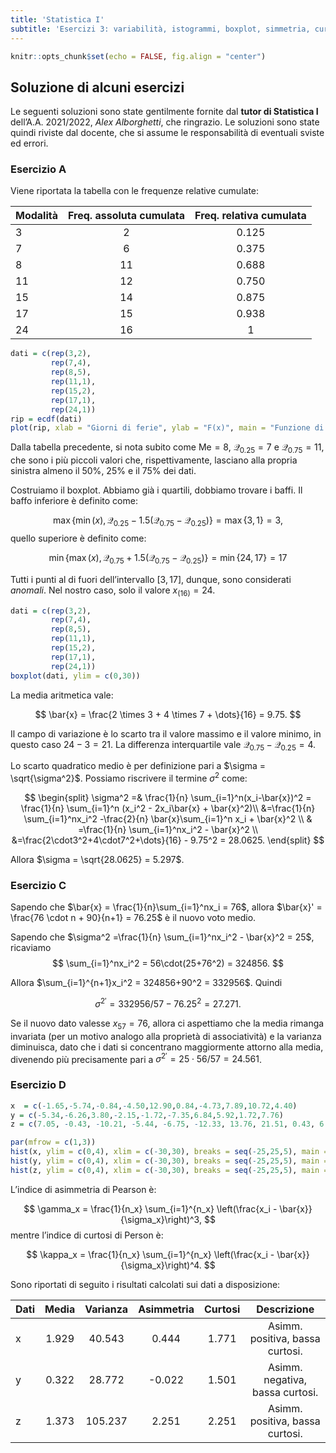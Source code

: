 ```yaml
---
title: 'Statistica I'
subtitle: 'Esercizi 3: variabilità, istogrammi, boxplot, simmetria, curtosi'
---
```


```r
knitr::opts_chunk$set(echo = FALSE, fig.align = "center")
```

## Soluzione di **alcuni** esercizi

Le seguenti soluzioni sono state gentilmente fornite dal **tutor di Statistica I** dell'A.A. 2021/2022, *Alex Alborghetti*, che ringrazio. Le soluzioni sono state quindi riviste dal docente, che si assume le responsabilità di eventuali sviste ed errori.

### Esercizio A

Viene riportata la tabella con le frequenze relative cumulate:

| Modalità | Freq. assoluta cumulata | Freq. relativa cumulata |
|:---------|:-----------------------:|:-----------------------:|
| 3        |            2            |          0.125          |
| 7        |            6            |          0.375          |
| 8        |           11            |          0.688          |
| 11       |           12            |          0.750          |
| 15       |           14            |          0.875          |
| 17       |           15            |          0.938          |
| 24       |           16            |            1            |

```r
dati = c(rep(3,2),
         rep(7,4),
         rep(8,5),
         rep(11,1),
         rep(15,2),
         rep(17,1),
         rep(24,1))
rip = ecdf(dati)
plot(rip, xlab = "Giorni di ferie", ylab = "F(x)", main = "Funzione di ripartizione empirica", xlim = c(0,25))
```

Dalla tabella precedente, si nota subito come $\text{Me} = 8$, $\mathcal{Q}_{0.25} = 7$ e $\mathcal{Q}_{0.75} = 11$, che sono i più piccoli valori che, rispettivamente, lasciano alla propria sinistra almeno il $50\%$, $25\%$ e il $75\%$ dei dati.

Costruiamo il boxplot. Abbiamo già i quartili, dobbiamo trovare i baffi. Il baffo inferiore è definito come:

$$
\max\{\min(x), \mathcal{Q}_{0.25}- 1.5 (\mathcal{Q}_{0.75} - \mathcal{Q}_{0.25})\} = \max\{3, 1\} = 3,
$$
quello superiore è definito come:

$$
\min\{\max(x), \mathcal{Q}_{0.75} + 1.5 (\mathcal{Q}_{0.75} - \mathcal{Q}_{0.25})\} = \min\{24, 17\} = 17
$$

Tutti i punti al di fuori dell'intervallo $[3, 17]$, dunque, sono considerati *anomali*. Nel nostro caso, solo il valore $x_{(16)} = 24$.

```r
dati = c(rep(3,2),
         rep(7,4),
         rep(8,5),
         rep(11,1),
         rep(15,2),
         rep(17,1),
         rep(24,1))
boxplot(dati, ylim = c(0,30))
```

La media aritmetica vale:

$$
\bar{x} = \frac{2 \times 3 + 4 \times 7 + \dots}{16} = 9.75.
$$

Il campo di variazione è lo scarto tra il valore massimo e il valore minimo, in questo caso $24-3 = 21$. La differenza interquartile vale $\mathcal{Q}_{0.75} - \mathcal{Q}_{0.25} = 4$. 

Lo scarto quadratico medio è per definizione pari a $\sigma = \sqrt{\sigma^2}$. Possiamo riscrivere il termine $\sigma^2$ come:

$$
\begin{split}
            \sigma^2 =& \frac{1}{n} \sum_{i=1}^n(x_i-\bar{x})^2 = \frac{1}{n} \sum_{i=1}^n (x_i^2 - 2x_i\bar{x} + \bar{x}^2)\\
            &=\frac{1}{n} \sum_{i=1}^nx_i^2 -\frac{2}{n} \bar{x}\sum_{i=1}^n x_i + \bar{x}^2 \\
            & =\frac{1}{n} \sum_{i=1}^nx_i^2 - \bar{x}^2 \\
            &=\frac{2\cdot3^2+4\cdot7^2+\dots}{16}  - 9.75^2 = 28.0625.
            \end{split}
$$

Allora $\sigma = \sqrt{28.0625} = 5.297$.

### Esercizio C

Sapendo che $\bar{x} = \frac{1}{n}\sum_{i=1}^nx_i = 76$, allora $\bar{x}' = \frac{76 \cdot n + 90}{n+1} = 76.25$ è il nuovo voto medio.

Sapendo che $\sigma^2 =\frac{1}{n} \sum_{i=1}^nx_i^2 - \bar{x}^2 = 25$, ricaviamo 
$$
\sum_{i=1}^nx_i^2 = 56\cdot(25+76^2) = 324856.
$$ 

Allora $\sum_{i=1}^{n+1}x_i^2 = 324856+90^2 = 332956$. Quindi 

$$
\sigma^{2'} = 332956/57-76.25^2 = 27.271.
$$

Se il nuovo dato valesse $x_{57} = 76$, allora ci aspettiamo che la media rimanga invariata (per un motivo analogo alla proprietà di associatività) e la varianza diminuisca, dato che i dati si concentrano maggiormente attorno alla media, divenendo più precisamente pari a $\sigma^{2'} = 25\cdot 56 / 57 = 24.561$.

### Esercizio D

```r
x  = c(-1.65,-5.74,-0.84,-4.50,12.90,0.84,-4.73,7.89,10.72,4.40)
y = c(-5.34,-6.26,3.80,-2.15,-1.72,-7.35,6.84,5.92,1.72,7.76)
z = c(7.05, -0.43, -10.21, -5.44, -6.75, -12.33, 13.76, 21.51, 0.43, 6.14)

par(mfrow = c(1,3))
hist(x, ylim = c(0,4), xlim = c(-30,30), breaks = seq(-25,25,5), main = "", ylab = "Frequenza assoluta")
hist(y, ylim = c(0,4), xlim = c(-30,30), breaks = seq(-25,25,5), main = "Istogrammi", ylab = "Frequenza assoluta")
hist(z, ylim = c(0,4), xlim = c(-30,30), breaks = seq(-25,25,5), main = "", ylab = "Frequenza assoluta")
```

L'indice di asimmetria di Pearson è:

$$
\gamma_x = \frac{1}{n_x} \sum_{i=1}^{n_x} \left(\frac{x_i - \bar{x}}{\sigma_x}\right)^3,
$$
mentre l'indice di curtosi di Person è:

$$
\kappa_x =  \frac{1}{n_x} \sum_{i=1}^{n_x} \left(\frac{x_i - \bar{x}}{\sigma_x}\right)^4.
$$

Sono riportati di seguito i risultati calcolati sui dati a disposizione:

| Dati | Media | Varianza | Asimmetria | Curtosi |           Descrizione           |
|:-----|:-----:|:--------:|:----------:|:-------:|:-------------------------------:|
| x    | 1.929 |  40.543  |   0.444    |  1.771  | Asimm. positiva, bassa curtosi. |
| y    | 0.322 |  28.772  |   -0.022   |  1.501  | Asimm. negativa, bassa curtosi. |
| z    | 1.373 | 105.237  |   2.251    |  2.251  | Asimm. positiva, bassa curtosi. |
